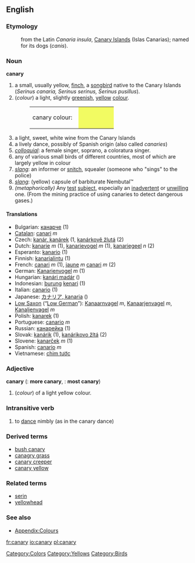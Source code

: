 {{wikipedia}}
==English==

===Etymology===
:from the Latin ''Canaria insula'', [[Canary Islands]] (Islas Canarias); named for its dogs (''canis'').

===Noun===
'''canary''' 
#a small, usually yellow, [[finch]], a [[songbird]] native to the Canary Islands (''Serinus canaria, Serinus serinus, Serinus pusillus''). 
#(''colour'') a light, slightly [[green]]ish, [[yellow]] [[colour]].
#:<table><tr><td>canary colour: &nbsp;</td><td bgcolor="#F2FB62" width="80">&nbsp; </td></tr></table>
#a light, sweet, white wine from the Canary Islands
#a lively dance, possibly of Spanish origin (also called ''canaries'')
#''[[colloquial]]'': a female singer, soprano, a coloratura singer.
#any of various small birds of different countries, most of which are largely yellow in colour
#''[[slang]]'': an informer or [[snitch]], squealer (someone who "sings" to the police)
#''[[slang]]'': (yellow) capsule of barbiturate Nembutal™
#''(metaphorically)'' Any [[test]] [[subject]], especially an [[inadvertent]] or [[unwilling]] one.  (From the mining practice of using canaries to detect dangerous gases.)

====Translations====
*Bulgarian: [[кaнaрчe]] (1)
*[[Catalan]]: [[canari]] ''m''
*Czech: [[kanár, kanárek]] (1, [[kanárkově žlutá]] (2)
*Dutch: [[kanarie]] ''m'' (1), [[kanarievogel]] ''m'' (1), [[kanariegeel]] ''n'' (2)
*Esperanto: [[kanario]] (1)
*Finnish: [[kanarialintu]] (1)
*French: [[canari]] ''m'' (1), [[jaune]] ''m'' [[canari]] ''m'' (2)
*German: [[Kanarienvogel]] ''m'' (1)
*Hungarian: [[kanári madár]] ()
*Indonesian: [[burung]] [[kenari]] (1)
*Italian: [[canario]] (1)
*Japanese: [[カナリア, kanaria]] ()
*[[Low Saxon]] (“[[Low German]]”): [[Kanaarnvagel]] ''m'', [[Kanaarjenvagel]] ''m'', [[Kanaljenvagel]] ''m''
*Polish: [[kanarek]] (1)
*Portuguese: [[canario]] ''m''
*Russian: [[кaнaрeйкa]] (1)
*Slovak: [[kanárik]] (1), [[kanárikovo žltá]] (2)
*Slovene: [[kanarček]] ''m'' (1)
*Spanish: [[canario]] ''m''
*Vietnamese: [[chim tước]]

===Adjective===
'''canary'''  ({{compar}}: '''more canary''', {{superl}}: '''most canary''')

#(''colour'') of a light yellow colour.

===Intransitive verb===
{{en-infl-reg-consonant-y|canar|y|}}

#to [[dance]] nimbly (as in the canary dance)

===Derived terms===
*[[bush canary]]
*[[canagry grass]]
*[[canary creeper]]
*[[canary yellow]]

===Related terms===
*[[serin]]
*[[yellowhead]]

===See also===
*[[Wiktionary_Appendix:Colours|Appendix:Colours]]

[[Category:Colors]]
[[Category:Yellows]]
[[Category:Birds]]

[[fr:canary]]
[[io:canary]]
[[pl:canary]]